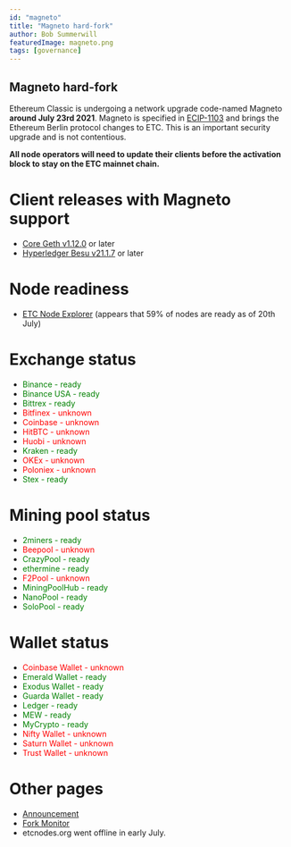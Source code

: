 ```yaml
---
id: "magneto"
title: "Magneto hard-fork"
author: Bob Summerwill
featuredImage: magneto.png
tags: [governance]
---
```


## Magneto hard-fork

Ethereum Classic is undergoing a network upgrade code-named Magneto **around July 23rd 2021**.
Magneto is specified in [ECIP-1103](https://ecips.ethereumclassic.org/ECIPs/ecip-1103)
and brings the Ethereum Berlin protocol changes to ETC.
This is an important security upgrade and is not contentious.

**All node operators will need to update their clients before the activation block
to stay on the ETC mainnet chain.**



# Client releases with Magneto support

* [Core Geth v1.12.0](https://github.com/etclabscore/core-geth/releases/tag/v1.12.0) or later
* [Hyperledger Besu v21.1.7](https://github.com/hyperledger/besu/releases/tag/21.1.7) or later

# Node readiness

* [ETC Node Explorer](https://etclabscore.github.io/nodes-interface/) (appears that 59% of nodes are ready as of 20th July)

# Exchange status

* <span style="color:green">Binance - ready</span>
* <span style="color:green">Binance USA - ready</span>
* <span style="color:green">Bittrex - ready</span>
* <span style="color:red">Bitfinex - unknown</span>
* <span style="color:red">Coinbase - unknown</span>
* <span style="color:red">HitBTC - unknown</span>
* <span style="color:red">Huobi - unknown</span>
* <span style="color:green">Kraken - ready</span>
* <span style="color:red">OKEx - unknown</span>
* <span style="color:red">Poloniex - unknown</span>
* <span style="color:green">Stex - ready</span>


# Mining pool status

* <span style="color:green">2miners - ready</span>
* <span style="color:red">Beepool - unknown</span>
* <span style="color:green">CrazyPool - ready</span>
* <span style="color:green">ethermine - ready</span>
* <span style="color:red">F2Pool - unknown</span>
* <span style="color:green">MiningPoolHub - ready</span>
* <span style="color:green">NanoPool - ready</span>
* <span style="color:green">SoloPool - ready</span>

# Wallet status

* <span style="color:red">Coinbase Wallet - unknown</span>
* <span style="color:green">Emerald Wallet - ready</span>
* <span style="color:green">Exodus Wallet - ready</span>
* <span style="color:green">Guarda Wallet - ready</span>
* <span style="color:green">Ledger - ready</span>
* <span style="color:green">MEW - ready</span>
* <span style="color:green">MyCrypto - ready</span>
* <span style="color:red">Nifty Wallet - unknown</span>
* <span style="color:red">Saturn Wallet - unknown</span>
* <span style="color:red">Trust Wallet - unknown</span>

# Other pages

* [Announcement](https://medium.com/@stevan.blog/ethereum-classic-magneto-upgrade-announcement-aa48d9606b71)
* [Fork Monitor](https://classic.fork.fault.dev/)
* etcnodes.org went offline in early July.
